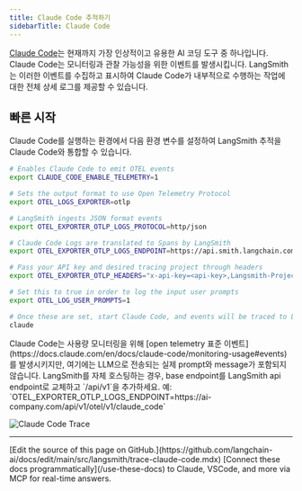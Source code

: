```yaml
---
title: Claude Code 추적하기
sidebarTitle: Claude Code
---
```


[Claude Code](https://docs.claude.com/en/docs/claude-code/overview)는 현재까지 가장 인상적이고 유용한 AI 코딩 도구 중 하나입니다. Claude Code는 모니터링과 관찰 가능성을 위한 이벤트를 발생시킵니다. LangSmith는 이러한 이벤트를 수집하고 표시하여 Claude Code가 내부적으로 수행하는 작업에 대한 전체 상세 로그를 제공할 수 있습니다.

## 빠른 시작

Claude Code를 실행하는 환경에서 다음 환경 변수를 설정하여 LangSmith 추적을 Claude Code와 통합할 수 있습니다.

```bash
# Enables Claude Code to emit OTEL events
export CLAUDE_CODE_ENABLE_TELEMETRY=1

# Sets the output format to use Open Telemetry Protocol
export OTEL_LOGS_EXPORTER=otlp

# LangSmith ingests JSON format events
export OTEL_EXPORTER_OTLP_LOGS_PROTOCOL=http/json

# Claude Code Logs are translated to Spans by LangSmith
export OTEL_EXPORTER_OTLP_LOGS_ENDPOINT=https://api.smith.langchain.com/otel/v1/claude_code

# Pass your API key and desired tracing project through headers
export OTEL_EXPORTER_OTLP_HEADERS="x-api-key=<api-key>,Langsmith-Project=<project-name>"

# Set this to true in order to log the input user prompts
export OTEL_LOG_USER_PROMPTS=1

# Once these are set, start Claude Code, and events will be traced to LangSmith
claude
```

<Note>
Claude Code는 사용량 모니터링을 위해 [open telemetry 표준 이벤트](https://docs.claude.com/en/docs/claude-code/monitoring-usage#events)를 발생시키지만, 여기에는 LLM으로 전송되는 실제 prompt와 message가 포함되지 않습니다.
</Note>

<Note>
LangSmith를 자체 호스팅하는 경우, base endpoint를 LangSmith api endpoint로 교체하고 `/api/v1`을 추가하세요. 예: `OTEL_EXPORTER_OTLP_LOGS_ENDPOINT=https://ai-company.com/api/v1/otel/v1/claude_code`
</Note>

![Claude Code Trace](/langsmith/images/claude-code-trace.png)

---

<Callout icon="pen-to-square" iconType="regular">
    [Edit the source of this page on GitHub.](https://github.com/langchain-ai/docs/edit/main/src/langsmith/trace-claude-code.mdx)
</Callout>
<Tip icon="terminal" iconType="regular">
    [Connect these docs programmatically](/use-these-docs) to Claude, VSCode, and more via MCP for    real-time answers.
</Tip>
